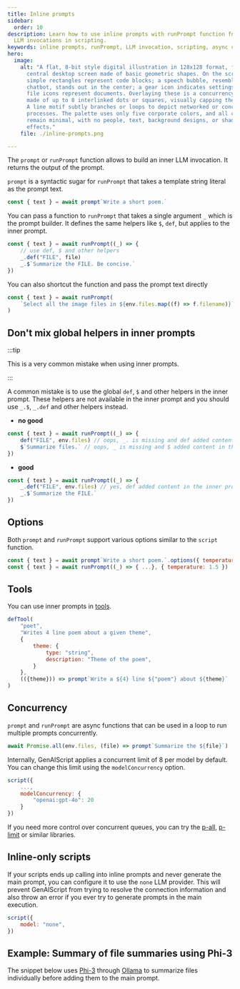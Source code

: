 ```yaml
---
title: Inline prompts
sidebar:
  order: 10
description: Learn how to use inline prompts with runPrompt function for inner
  LLM invocations in scripting.
keywords: inline prompts, runPrompt, LLM invocation, scripting, async calls
hero:
  image:
    alt: "A flat, 8-bit style digital illustration in 128x128 format, featuring a
      central desktop screen made of basic geometric shapes. On the screen:
      simple rectangles represent code blocks; a speech bubble, resembling a
      chatbot, stands out in the center; a gear icon indicates settings; stacked
      file icons represent documents. Overlaying these is a concurrency diagram
      made of up to 8 interlinked dots or squares, visually capping the series.
      A line motif subtly branches or loops to depict networked or concurrent
      processes. The palette uses only five corporate colors, and all components
      remain minimal, with no people, text, background designs, or shading
      effects."
    file: ./inline-prompts.png

---
```



The `prompt` or `runPrompt` function allows to build an inner LLM invocation. It returns the output of the prompt.

<YouTube id="https://youtu.be/lnjvPVXgC9k" posterQuality="high" />

`prompt` is a syntactic sugar for `runPrompt` that takes a template string literal as the prompt text.

```js
const { text } = await prompt`Write a short poem.`
```

You can pass a function to `runPrompt` that takes a single argument `_` which is the prompt builder.
It defines the same helpers like `$`, `def`, but applies to the inner prompt.

```js
const { text } = await runPrompt((_) => {
    // use def, $ and other helpers
    _.def("FILE", file)
    _.$`Summarize the FILE. Be concise.`
})
```

You can also shortcut the function and pass the prompt text directly

```js
const { text } = await runPrompt(
    `Select all the image files in ${env.files.map((f) => f.filename)}`
)
```

## Don't mix global helpers in inner prompts 

:::tip

This is a very common mistake when using inner prompts.

:::

A common mistake is to use the global `def`, `$` and other helpers in the inner prompt.
These helpers are not available in the inner prompt and you should use `_.$`, `_.def` and other helpers instead.

- **no good**

```js "def"
const { text } = await runPrompt((_) => {
    def("FILE", env.files) // oops, _. is missing and def added content in the main prompt
    $`Summarize files.` // oops, _ is missing and $ added content in the main prompt
})
```

- **good**

```js "_.def"
const { text } = await runPrompt((_) => {
    _.def("FILE", env.files) // yes, def added content in the inner prompt
    _.$`Summarize the FILE.`
})
```

## Options

Both `prompt` and `runPrompt` support various options similar to the `script` function.

```js
const { text } = await prompt`Write a short poem.`.options({ temperature: 1.5 })
const { text } = await runPrompt((_) => { ...}, { temperature: 1.5 })
```

## Tools

You can use inner prompts in [tools](/genaiscript/reference/scripts/tools).

```js
defTool(
    "poet",
    "Writes 4 line poem about a given theme",
    {
        theme: {
            type: "string",
            description: "Theme of the poem",
        }
    },
    (({theme})) => prompt`Write a ${4} line ${"poem"} about ${theme}`
)
```

## Concurrency

`prompt` and `runPrompt` are async functions that can be used in a loop to run multiple prompts concurrently.

```js
await Promise.all(env.files, (file) => prompt`Summarize the ${file}`)
```

Internally, GenAIScript applies a concurrent limit of 8 per model by default. You can change this limit using the `modelConcurrency` option.

```js "modelConcurrency"
script({
    ...,
    modelConcurrency: {
        "openai:gpt-4o": 20
    }
})
```

If you need more control over concurrent queues,
you can try the [p-all](https://www.npmjs.com/package/p-all),
[p-limit](https://www.npmjs.com/package/p-limit) or similar libraries.

## Inline-only scripts

If your scripts ends up calling into inline prompts and never generate the main prompt, you can configure it to use the `none` LLM provider.
This will prevent GenAIScript from trying to resolve the connection information and also throw an error if you ever try to generate prompts in the main execution.

```js
script({
    model: "none",
})
```

## Example: Summary of file summaries using Phi-3

The snippet below uses [Phi-3](https://azure.microsoft.com/en-us/blog/introducing-phi-3-redefining-whats-possible-with-slms/)
through [Ollama](https://ollama.com/) to summarize files individually before adding them to the main prompt.

<Code code={summaryOfSummaryPhi3} wrap={true} lang="js" />
